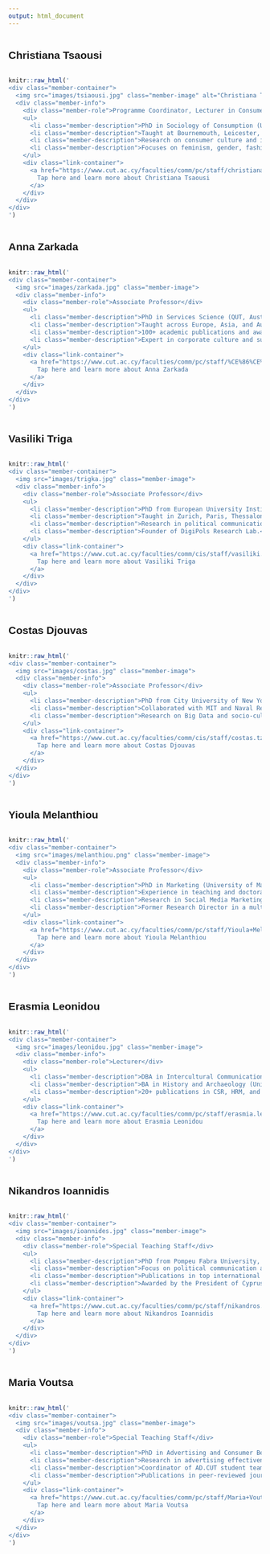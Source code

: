 ```yaml
---
output: html_document
---
```


<style>
  body { font-family: Arial, sans-serif; padding: 20px; display: flex; flex-direction: column; }
  .team-section { max-width: 900px; margin: auto; }
  .team-title { font-size: 28px; font-weight: bold; margin-bottom: 20px; }
  
  .member-container { 
    display: flex; 
    align-items: center; 
    margin-top: 20px; 
    border-bottom: 1px solid #ddd; 
    padding-bottom: 20px;
  }
  
  .member-image {
    width: 170px;
    height: 220px;
    border-radius: 0%;
    margin-right: 20px;
    object-fit: cover;
  }
  
  .member-info { flex: 1; }
  
  .member-name { 
    font-size: 20px; 
    font-weight: bold; 
    cursor: pointer; 
    color: #16537e; 
    text-decoration: underline; 
  }

  .member-role { font-size: 16px; color: gray; }
  
  .member-description { 
    font-size: 14px; 
    color: #333; 
    text-align: justify; 
    margin-left: -15px; 
  }
  
  .link-container { margin-top: 10px; }

  .menu {
    display: flex;
    flex-direction: column;
    align-items: flex-end;
    position: fixed;
    top: 50px;
    right: 20px;
    font-size: 18px;
    font-weight: bold;
  }

  .menu a {
    margin-bottom: 10px;
    text-decoration: none;
    color: #16537e;
    font-size: 16px;
  }

  .link-container a {
    font-size: 14px;
  }

  ul { padding-left: 20px; }
</style>



## Christiana Tsaousi {#christiana}
```r
knitr::raw_html('
<div class="member-container">
  <img src="images/tsiaousi.jpg" class="member-image" alt="Christiana Tsaousi" />
  <div class="member-info">
    <div class="member-role">Programme Coordinator, Lecturer in Consumer Culture</div>
    <ul>
      <li class="member-description">PhD in Sociology of Consumption (University of Leicester).</li>
      <li class="member-description">Taught at Bournemouth, Leicester, Coventry, Royal Holloway.</li>
      <li class="member-description">Research on consumer culture and identity.</li>
      <li class="member-description">Focuses on feminism, gender, fashion, media.</li>
    </ul>
    <div class="link-container">
      <a href="https://www.cut.ac.cy/faculties/comm/pc/staff/christiana.tsaousi/?languageId=1" target="_blank" rel="noopener noreferrer">
        Tap here and learn more about Christiana Tsaousi
      </a>
    </div>
  </div>
</div>
')
```


## Anna Zarkada {#anna}

```r
knitr::raw_html('
<div class="member-container">
  <img src="images/zarkada.jpg" class="member-image">
  <div class="member-info">
    <div class="member-role">Associate Professor</div>
    <ul>
      <li class="member-description">PhD in Services Science (QUT, Australia).</li>
      <li class="member-description">Taught across Europe, Asia, and Australia.</li>
      <li class="member-description">100+ academic publications and awards.</li>
      <li class="member-description">Expert in corporate culture and sustainability.</li>
    </ul>
    <div class="link-container">
      <a href="https://www.cut.ac.cy/faculties/comm/pc/staff/%CE%86%CE%BD%CE%BD%CE%B1+%CE%96%CE%B1%CF%81%CE%BA%CE%AC%CE%B4%CE%B1/?languageId=1" target="_blank">
        Tap here and learn more about Anna Zarkada
      </a>
    </div>
  </div>
</div>
')
```

## Vasiliki Triga {#vasiliki}

```r
knitr::raw_html('
<div class="member-container">
  <img src="images/trigka.jpg" class="member-image">
  <div class="member-info">
    <div class="member-role">Associate Professor</div>
    <ul>
      <li class="member-description">PhD from European University Institute, Florence.</li>
      <li class="member-description">Taught in Zurich, Paris, Thessaloniki.</li>
      <li class="member-description">Research in political communication and referendums.</li>
      <li class="member-description">Founder of DigiPols Research Lab.</li>
    </ul>
    <div class="link-container">
      <a href="https://www.cut.ac.cy/faculties/comm/cis/staff/vasiliki.triga/?languageId=1" target="_blank">
        Tap here and learn more about Vasiliki Triga
      </a>
    </div>
  </div>
</div>
')
```

## Costas Djouvas {#costas}

```r
knitr::raw_html('
<div class="member-container">
  <img src="images/costas.jpg" class="member-image">
  <div class="member-info">
    <div class="member-role">Associate Professor</div>
    <ul>
      <li class="member-description">PhD from City University of New York, funded by NSF.</li>
      <li class="member-description">Collaborated with MIT and Naval Research Lab.</li>
      <li class="member-description">Research on Big Data and socio-cultural phenomena.</li>
    </ul>
    <div class="link-container">
      <a href="https://www.cut.ac.cy/faculties/comm/cis/staff/costas.tziouvas/?languageId=1#a" target="_blank">
        Tap here and learn more about Costas Djouvas
      </a>
    </div>
  </div>
</div>
')
```

## Yioula Melanthiou {#yioula}

```r
knitr::raw_html('
<div class="member-container">
  <img src="images/melanthiou.png" class="member-image">
  <div class="member-info">
    <div class="member-role">Associate Professor</div>
    <ul>
      <li class="member-description">PhD in Marketing (University of Manchester).</li>
      <li class="member-description">Experience in teaching and doctoral supervision.</li>
      <li class="member-description">Research in Social Media Marketing, Consumer Behaviour.</li>
      <li class="member-description">Former Research Director in a multinational company.</li>
    </ul>
    <div class="link-container">
      <a href="https://www.cut.ac.cy/faculties/comm/pc/staff/Yioula+Melanthiou/?languageId=1" target="_blank">
        Tap here and learn more about Yioula Melanthiou
      </a>
    </div>
  </div>
</div>
')
```

## Erasmia Leonidou {#erasmia}

```r
knitr::raw_html('
<div class="member-container">
  <img src="images/leonidou.jpg" class="member-image">
  <div class="member-info">
    <div class="member-role">Lecturer</div>
    <ul>
      <li class="member-description">DBA in Intercultural Communication.</li>
      <li class="member-description">BA in History and Archaeology (University of Cyprus).</li>
      <li class="member-description">20+ publications in CSR, HRM, and Marketing.</li>
    </ul>
    <div class="link-container">
      <a href="https://www.cut.ac.cy/faculties/comm/pc/staff/erasmia.leonidou/?languageId=1" target="_blank">
        Tap here and learn more about Erasmia Leonidou
      </a>
    </div>
  </div>
</div>
')
```

## Nikandros Ioannidis {#nikandros}

```r
knitr::raw_html('
<div class="member-container">
  <img src="images/ioannides.jpg" class="member-image">
  <div class="member-info">
    <div class="member-role">Special Teaching Staff</div>
    <ul>
      <li class="member-description">PhD from Pompeu Fabra University, Spain.</li>
      <li class="member-description">Focus on political communication and technology.</li>
      <li class="member-description">Publications in top international journals.</li>
      <li class="member-description">Awarded by the President of Cyprus for excellence.</li>
    </ul>
    <div class="link-container">
      <a href="https://www.cut.ac.cy/faculties/comm/pc/staff/nikandros.ioannidis/?languageId=1" target="_blank">
        Tap here and learn more about Nikandros Ioannidis
      </a>
    </div>
  </div>
</div>
')
```

## Maria Voutsa {#maria}

```r
knitr::raw_html('
<div class="member-container">
  <img src="images/voutsa.jpg" class="member-image">
  <div class="member-info">
    <div class="member-role">Special Teaching Staff</div>
    <ul>
      <li class="member-description">PhD in Advertising and Consumer Behavior (AUTH).</li>
      <li class="member-description">Research in advertising effectiveness, digital media.</li>
      <li class="member-description">Coordinator of AD.CUT student team.</li>
      <li class="member-description">Publications in peer-reviewed journals (JCB, IJIMA).</li>
    </ul>
    <div class="link-container">
      <a href="https://www.cut.ac.cy/faculties/comm/pc/staff/Maria+Voutsa/?languageId=1" target="_blank">
        Tap here and learn more about Maria Voutsa
      </a>
    </div>
  </div>
</div>
')
```





